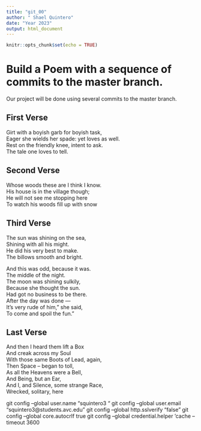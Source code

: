 ```yaml
---
title: "git_00"
author: " Shael Quintero"
date: "Year 2023"
output: html_document
---
```


```r
knitr::opts_chunk$set(echo = TRUE)
```
# Build a Poem with a sequence of commits to the master branch.
Our project will be done using several commits to the master branch.
<!-- Do not modify or change any text in "!--" bracketed areas such as this --- these are instructions to
you, if you change any of this the git program will notice it and compromise your git merging strategy !-->

## First Verse 
<!--Put the first five lines of a poem by Lewis Carrol in this section!-->
Girt with a boyish garb for boyish task,  
Eager she wields her spade: yet loves as well.  
Rest on the friendly knee, intent to ask.  
The tale one loves to tell.   




## Second Verse
<!--Put the first five lines of a poem by Robert Frost here!-->
Whose woods these are I think I know.   
His house is in the village though;   
He will not see me stopping here   
To watch his woods fill up with snow




## Third Verse
<!--Put the first two verses of The Walrus and the Carpenter here!-->
The sun was shining on the sea,   
Shining with all his might.    
He did his very best to make.     
The billows smooth and bright.  

And this was odd, because it was.  
The middle of the night.   
The moon was shining sulkily,    
Because she thought the sun.   
Had got no business to be there.   
After the day was done —    
It's very rude of him," she said,    
To come and spoil the fun."    

## Last Verse
<!--Put a short poem of your choice 8-20 lines,here!-->
And then I heard them lift a Box   
And creak across my Soul    
With those same Boots of Lead, again,    
Then Space – began to toll,     
As all the Heavens were a Bell,    
And Being, but an Ear,     
And I, and Silence, some strange Race,    
Wrecked, solitary, here 





git config --global user.name “squintero3 “
git config --global user.email “squintero3@students.avc.edu”
git config --global http.sslverify "false" 
git config --global core.autocrlf true
git config --global credential.helper 'cache --timeout 3600



